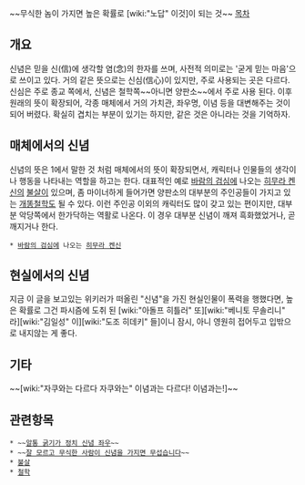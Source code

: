 ~~무식한 놈이 가지면 높은 확률로 [wiki:"노답" 이것]이 되는 것~~
[[목차]]
== 개요 ==
신념은 믿을 신(信)에 생각할 염(念)의 한자를 쓰며, 사전적 의미로는 '굳게 믿는 마음'으로 쓰이고 있다. 거의 같은 뜻으로는 신심(信心)이 있지만, 주로 사용되는 곳은 다르다. 신심은 주로 종교 쪽에서, 신념은 철학쪽~~아니면 양판소~~에서 주로 사용 된다. 이후 원래의 뜻이 확장되어, 각종 매체에서 거의 가치관, 좌우명, 이념 등을 대변해주는 것이 되어 버렸다. 확실히 겹치는 부분이 있기는 하지만, 같은 것은 아니라는 것을 기억하자.


== 매체에서의 신념 ==
신념의 뜻은 1에서 말한 것 처럼 매체에서의 뜻이 확장되면서, 캐릭터나 인물들의 생각이나 행동을 나타내는 역할을 하고는 한다. 대표적인 예로 [[바람의 검심]]에 나오는 [[히무라 켄신]]의 [[불살]]이 있으며, 좀 마이너하게 들어가면 양판소의 대부분의 주인공들이 가지고 있는 [[개똥철학]]도 될 수 있다. 이런 주인공 이외의 캐릭터도 많이 갖고 있는 편이지만, 대부분 악당쪽에서 한가닥하는 역활로 나온다. 이 경우 대부분 신념이 깨져 흑화했었거나, 곧 깨지거나 한다.

 * [[바람의 검심]]에 나오는 [[히무라 켄신]]

== 현실에서의 신념 ==
지금 이 글을 보고있는 위키러가 떠올린 "신념"을 가진 현실인물이 폭력을 행했다면, 높은 확률로 그건 파시즘에 도취 된 [wiki:"아돌프 히틀러" 또][wiki:"베니토 무솔리니" 라][wiki:"김일성" 이][wiki:"도조 히데키" 들]이니 잠시, 아니 영원히 접어두고 입밖으로 내지않는 게 좋다.

== 기타 ==
~~[wiki:"자쿠와는 다르다 자쿠와는" 이념과는 다르다! 이념과는!]~~ 

== 관련항목 ==

 * ~~[[알통 굵기가 정치 신념 좌우]]~~
 * ~~[[잘 모르고 무식한 사람이 신념을 가지면 무섭습니다]]~~
 * [[불살]]
 * [[철학]]
